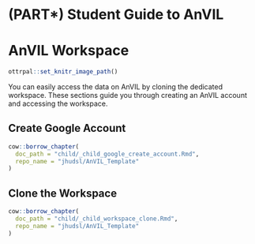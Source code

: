 # (PART\*) Student Guide to AnVIL {-}


# AnVIL Workspace

```r
ottrpal::set_knitr_image_path()
```

You can easily access the data on AnVIL by cloning the dedicated workspace. These sections guide you through creating an AnVIL account and accessing the workspace.


## Create Google Account

```r
cow::borrow_chapter(
  doc_path = "child/_child_google_create_account.Rmd",
  repo_name = "jhudsl/AnVIL_Template"
)
```

## Clone the Workspace

```r
cow::borrow_chapter(
  doc_path = "child/_child_workspace_clone.Rmd",
  repo_name = "jhudsl/AnVIL_Template"
)
```
